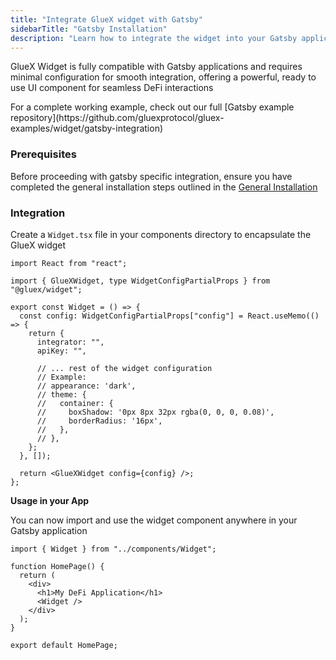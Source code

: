 ```yaml
---
title: "Integrate GlueX widget with Gatsby"
sidebarTitle: "Gatsby Installation"
description: "Learn how to integrate the widget into your Gatsby application enabling users to perform swaps, bridge assets, lend, stake, zap and swidge directly within the application"
---
```



GlueX Widget is fully compatible with Gatsby applications and requires minimal configuration for smooth integration, offering a powerful, ready to use UI component for seamless DeFi interactions

<Info>
  For a complete working example, check out our full [Gatsby example
  repository](https://github.com/gluexprotocol/gluex-examples/widget/gatsby-integration)
</Info>

### Prerequisites

Before proceeding with gatsby specific integration, ensure you have completed the general installation steps outlined in the [General Installation](/build-with-gluex/widget/integration/installing-the-widget)

### Integration

Create a `Widget.tsx` file in your components directory to encapsulate the GlueX widget

<CodeGroup>

```tsx Widget.tsx
import React from "react";

import { GlueXWidget, type WidgetConfigPartialProps } from "@gluex/widget";

export const Widget = () => {
  const config: WidgetConfigPartialProps["config"] = React.useMemo(() => {
    return {
      integrator: "",
      apiKey: "",

      // ... rest of the widget configuration
      // Example:
      // appearance: 'dark',
      // theme: {
      //   container: {
      //     boxShadow: '0px 8px 32px rgba(0, 0, 0, 0.08)',
      //     borderRadius: '16px',
      //   },
      // },
    };
  }, []);

  return <GlueXWidget config={config} />;
};
```

</CodeGroup>

**Usage in your App**

You can now import and use the widget component anywhere in your Gatsby application

```tsx pages/index.tsx
import { Widget } from "../components/Widget";

function HomePage() {
  return (
    <div>
      <h1>My DeFi Application</h1>
      <Widget />
    </div>
  );
}

export default HomePage;
```

<ConfigurationAndCustomization />
